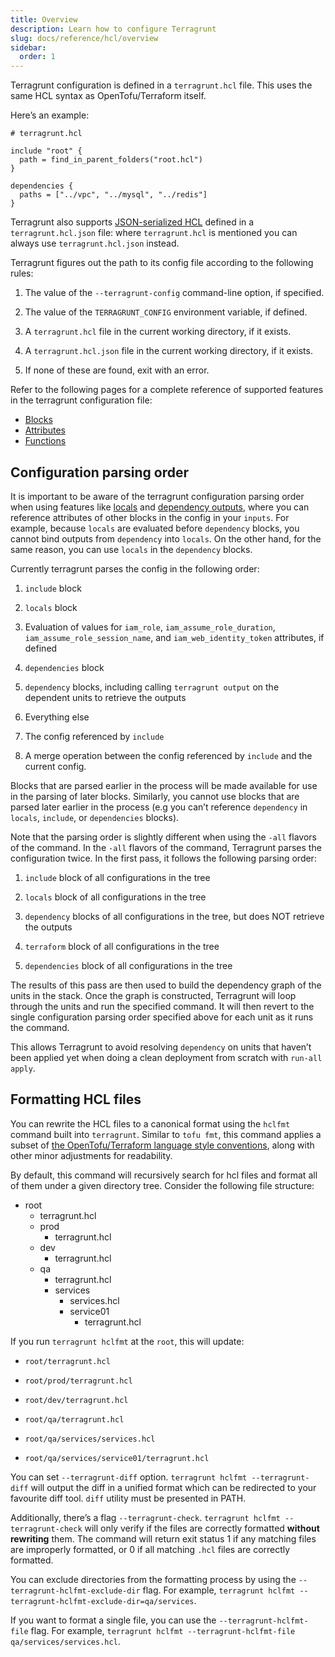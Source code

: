 ```yaml
---
title: Overview
description: Learn how to configure Terragrunt
slug: docs/reference/hcl/overview
sidebar:
  order: 1
---
```



Terragrunt configuration is defined in a `terragrunt.hcl` file. This uses the same HCL syntax as OpenTofu/Terraform itself.

Here’s an example:

```hcl
# terragrunt.hcl

include "root" {
  path = find_in_parent_folders("root.hcl")
}

dependencies {
  paths = ["../vpc", "../mysql", "../redis"]
}
```

Terragrunt also supports [JSON-serialized HCL](https://github.com/hashicorp/hcl/blob/hcl2/json/spec.md) defined in a `terragrunt.hcl.json` file: where `terragrunt.hcl` is mentioned you can always use `terragrunt.hcl.json` instead.

Terragrunt figures out the path to its config file according to the following rules:

1. The value of the `--terragrunt-config` command-line option, if specified.

2. The value of the `TERRAGRUNT_CONFIG` environment variable, if defined.

3. A `terragrunt.hcl` file in the current working directory, if it exists.

4. A `terragrunt.hcl.json` file in the current working directory, if it exists.

5. If none of these are found, exit with an error.

Refer to the following pages for a complete reference of supported features in the terragrunt configuration file:

- [Blocks](/docs/reference/hcl/blocks)
- [Attributes](/docs/reference/hcl/attributes)
- [Functions](/docs/reference/hcl/functions)

## Configuration parsing order

It is important to be aware of the terragrunt configuration parsing order when using features like [locals](/docs/reference/hcl/blocks/#locals) and [dependency outputs](/docs/features/stacks#passing-outputs-between-units), where you can reference attributes of other blocks in the config in your `inputs`. For example, because `locals` are evaluated before `dependency` blocks, you cannot bind outputs from `dependency` into `locals`. On the other hand, for the same reason, you can use `locals` in the `dependency` blocks.

Currently terragrunt parses the config in the following order:

1. `include` block

2. `locals` block

3. Evaluation of values for `iam_role`, `iam_assume_role_duration`, `iam_assume_role_session_name`, and `iam_web_identity_token` attributes, if defined

4. `dependencies` block

5. `dependency` blocks, including calling `terragrunt output` on the dependent units to retrieve the outputs

6. Everything else

7. The config referenced by `include`

8. A merge operation between the config referenced by `include` and the current config.

Blocks that are parsed earlier in the process will be made available for use in the parsing of later blocks. Similarly, you cannot use blocks that are parsed later earlier in the process (e.g you can’t reference `dependency` in `locals`, `include`, or `dependencies` blocks).

Note that the parsing order is slightly different when using the `-all` flavors of the command. In the `-all` flavors of the command, Terragrunt parses the configuration twice. In the first pass, it follows the following parsing order:

1. `include` block of all configurations in the tree

2. `locals` block of all configurations in the tree

3. `dependency` blocks of all configurations in the tree, but does NOT retrieve the outputs

4. `terraform` block of all configurations in the tree

5. `dependencies` block of all configurations in the tree

The results of this pass are then used to build the dependency graph of the units in the stack. Once the graph is constructed, Terragrunt will loop through the units and run the specified command. It will then revert to the single configuration parsing order specified above for each unit as it runs the command.

This allows Terragrunt to avoid resolving `dependency` on units that haven’t been applied yet when doing a clean deployment from scratch with `run-all apply`.

## Formatting HCL files

You can rewrite the HCL files to a canonical format using the `hclfmt` command built into `terragrunt`. Similar to `tofu fmt`, this command applies a subset of [the OpenTofu/Terraform language style conventions](https://www.terraform.io/docs/configuration/style.html), along with other minor adjustments for readability.

By default, this command will recursively search for hcl files and format all of them under a given directory tree. Consider the following file structure:

<FileTree>

- root
  - terragrunt.hcl
  - prod
    - terragrunt.hcl
  - dev
    - terragrunt.hcl
  - qa
    - terragrunt.hcl
    - services
      - services.hcl
      - service01
        - terragrunt.hcl

</FileTree>

If you run `terragrunt hclfmt` at the `root`, this will update:

- `root/terragrunt.hcl`

- `root/prod/terragrunt.hcl`

- `root/dev/terragrunt.hcl`

- `root/qa/terragrunt.hcl`

- `root/qa/services/services.hcl`

- `root/qa/services/service01/terragrunt.hcl`

You can set `--terragrunt-diff` option. `terragrunt hclfmt --terragrunt-diff` will output the diff in a unified format which can be redirected to your favourite diff tool. `diff` utility must be presented in PATH.

Additionally, there’s a flag `--terragrunt-check`. `terragrunt hclfmt --terragrunt-check` will only verify if the files are correctly formatted **without rewriting** them. The command will return exit status 1 if any matching files are improperly formatted, or 0 if all matching `.hcl` files are correctly formatted.

You can exclude directories from the formatting process by using the `--terragrunt-hclfmt-exclude-dir` flag. For example, `terragrunt hclfmt --terragrunt-hclfmt-exclude-dir=qa/services`.

If you want to format a single file, you can use the `--terragrunt-hclfmt-file` flag. For example, `terragrunt hclfmt --terragrunt-hclfmt-file qa/services/services.hcl`.
